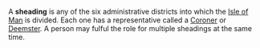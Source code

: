 
A '''sheading''' is any of the six administrative districts into which the [[Isle of Man]] is divided. Each one has a representative called a [[Coroner]] or [[Deemster]]. A person may fulful the role for multiple sheadings at the same time.